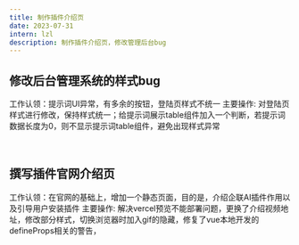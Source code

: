 ```yaml
---
title: 制作插件介绍页
date: 2023-07-31
intern: lzl
description: 制作插件介绍页，修改管理后台bug
---
```


## 修改后台管理系统的样式bug
工作认领：提示词UI异常，有多余的按钮，登陆页样式不统一
主要操作: 对登陆页样式进行修改，保持样式统一；给提示词展示table组件加入一个判断，若提示词数据长度为0，则不显示提示词table组件，避免出现样式异常

<br/>

## 撰写插件官网介绍页
工作认领：在官网的基础上，增加一个静态页面，目的是，介绍企联AI插件作用以及引导用户安装插件
主要操作: 解决vercel预览不能部署问题，更换了介绍视频地址，修改部分样式，切换浏览器时加入gif的隐藏，修复了vue本地开发的defineProps相关的警告，<script setup>中的 defineProps是自动导入不需要手动导入

<br/>

## 更改多维表格插件模版readme
工作认领: 更改多维表格插件仓库中模版的readme
主要操作: 按照统一的样式对html、vue、react、nextjs四个模版仓库的readme进行修改

<br/>

## 更改官网价格表
工作认领: 更改官网价格表
主要操作: 对照后台管理系统的价格表对官网的价格表进行修改




